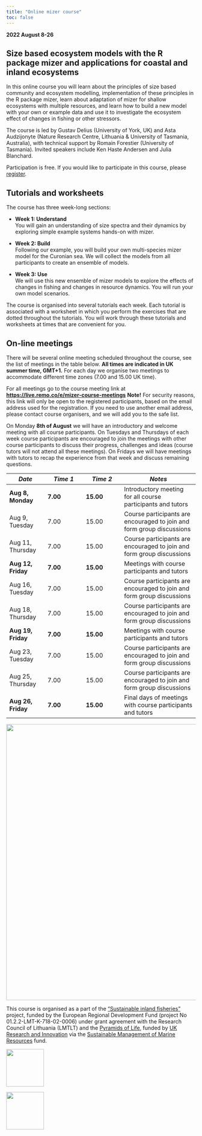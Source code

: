 ```yaml
---
title: "Online mizer course"
toc: false
---
```


**2022 August 8-26**

## Size based ecosystem models with the R package mizer and applications for coastal and inland ecosystems

In this online course you will learn about the principles of size based community and ecosystem modelling, implementation of these principles in the R package mizer, learn about adaptation of mizer for shallow ecosystems with multiple resources, and learn how to build a new model with your own or example data and use it to investigate the ecosystem effect of changes in fishing or other stressors.

The course is led by Gustav Delius (University of York, UK) and Asta Audzijonyte (Nature Research Centre, Lithuania & University of Tasmania, Australia), with technical support by Romain Forestier (University of Tasmania). Invited speakers include Ken Haste Andersen and Julia Blanchard.

Participation is free. If you would like to participate in this course, please [register](https://docs.google.com/forms/d/e/1FAIpQLSeLGJfGQ1IBa5ZozqWTGIXX17xF73kPHKYhAFFa0H2nn4CT4Q/viewform?vc=0&c=0&w=1&flr=0).


## Tutorials and worksheets

The course has three week-long sections:

-   **Week 1: Understand**\
    You will gain an understanding of size spectra and their dynamics by exploring simple example systems hands-on with mizer.

-   **Week 2: Build**\
    Following our example, you will build your own multi-species mizer model for the Curonian sea. We will collect the models from all participants to create an ensemble of models.

-   **Week 3: Use**\
    We will use this new ensemble of mizer models to explore the effects of changes in fishing and changes in resource dynamics. You will run your own model scenarios.

The course is organised into several tutorials each week. Each tutorial is associated with a worksheet in which you perform the exercises that are dotted throughout the tutorials. You will work through these tutorials and worksheets at times that are convenient for you.

## On-line meetings

There will be several online meeting scheduled throughout the course, see the list of meetings in the table below. **All times are indicated in UK summer time, GMT+1.** For each day we organise two meetings to accommodate different time zones (7.00 and 15.00 UK time).

For all meetings go to the course meeting link at [**https://live.remo.co/e/mizer-course-meetings**](https://live.remo.co/e/mizer-course-meetings) **Note!** For security reasons, this link will only be open to the registered participants, based on the email address used for the registration. If you need to use another email address, please contact course organisers, and we will add you to the safe list.

On Monday **8th of August** we will have an introductory and welcome meeting with all course participants. On Tuesdays and Thursdays of each week course participants are encouraged to join the meetings with other course participants to discuss their progress, challenges and ideas (course tutors will not attend all these meetings). On Fridays we will have meetings with tutors to recap the experience from that week and discuss remaining questions.

| *Date*             | *Time 1* | *Time 2*  | *Notes*                                                               |
|---------------|---------------|---------------|-----------------------------|
| **Aug 8, Monday**  | **7.00** | **15.00** | Introductory meeting for all course participants and tutors           |
| Aug 9, Tuesday     | 7.00     | 15.00     | Course participants are encouraged to join and form group discussions |
| Aug 11, Thursday   | 7.00     | 15.00     | Course participants are encouraged to join and form group discussions |
| **Aug 12, Friday** | **7.00** | **15.00** | Meetings with course participants and tutors                          |
| Aug 16, Tuesday    | 7.00     | 15.00     | Course participants are encouraged to join and form group discussions |
| Aug 18, Thursday   | 7.00     | 15.00     | Course participants are encouraged to join and form group discussions |
| **Aug 19, Friday** | **7.00** | **15.00** | Meetings with course participants and tutors                          |
| Aug 23, Tuesday    | 7.00     | 15.00     | Course participants are encouraged to join and form group discussions |
| Aug 25, Thursday   | 7.00     | 15.00     | Course participants are encouraged to join and form group discussions |
| **Aug 26, Friday** | **7.00** | **15.00** | Final days of meetings with course participants and tutors            |

![](images/paste-3ABCF373.png){width="734"}

This course is organised as a part of the ["Sustainable inland fisheries"](https://sif.lt) project, funded by the European Regional Development Fund (project No 01.2.2-LMT-K-718-02-0006) under grant agreement with the Research Council of Lithuania (LMTLT) and the [Pyramids of Life](https://pyramidsoflife.york.ac.uk/), funded by [UK Research and Innovation](https://www.ukri.org/) via the [Sustainable Management of Marine Resources](https://www.smmr.org.uk/) fund.

![](images/smmr-blue.png){height=100px}

![](images/UOY-Logo.png){height=100px}

